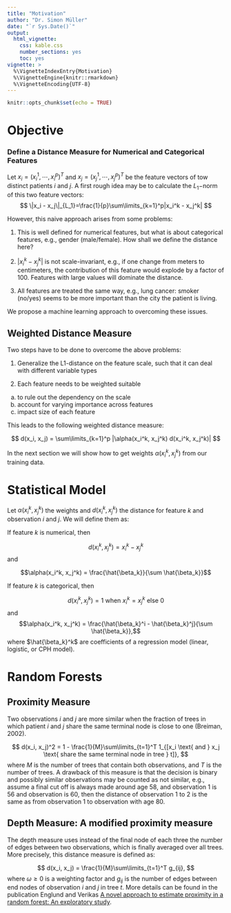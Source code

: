 ```yaml
---
title: "Motivation"
author: "Dr. Simon Müller"
date: "`r Sys.Date()`"
output:
  html_vignette:
    css: kable.css
    number_sections: yes
    toc: yes
vignette: >
  %\VignetteIndexEntry{Motivation}
  %\VignetteEngine{knitr::rmarkdown}
  %\VignetteEncoding{UTF-8}
---
```


```r
knitr::opts_chunk$set(echo = TRUE)
```

# Objective

### Define a Distance Measure for Numerical and Categorical Features

Let $x_i = \left(x_i^1,\cdots,x_i^p\right)^T$ and $x_j = \left(x_j^1,\cdots,x_j^p\right)^T$
be the feature vectors of tow distinct patients $i$ and $j$. A first rough idea may be to calculate the $L_1-$norm of this two feature vectors:
$$
\|x_i - x_j\|_{L_1}=\frac{1}{p}\sum\limits_{k=1}^p|x_i^k - x_j^k|
$$

However, this naive approach arises from some problems:

1. This is well defined for numerical features, but what is about categorical features, e.g., gender (male/female). How shall we define the distance here?

2. $|x_i^k - x_j^k|$ is not scale-invariant, e.g., if one change from meters to centimeters, the contribution of this feature would explode by a factor of 100. Features with large values will dominate the distance. 

3. All features are treated the same way, e.g., lung cancer: smoker (no/yes) seems to be more important than the city the patient is living.

We propose a machine learning approach to overcoming these issues.

## Weighted Distance Measure

Two steps have to be done to overcome the above problems:

1. Generalize the L1-distance on the feature scale, such that it can deal with different variable types

2. Each feature needs to be weighted suitable 

  a. to rule out the dependency on the scale
  b. account for varying importance across features
  c. impact size of each feature

This leads to the following weighted distance measure:

$$
d(x_i, x_j) = \sum\limits_{k=1}^p |\alpha(x_i^k, x_j^k) d(x_i^k, x_j^k)|
$$

In the next section we will show how to get weights $\alpha(x_i^k, x_j^k)$ from our training data.

# Statistical Model

Let $\alpha(x_i^k, x_j^k)$ the weights and $d(x_i^k, x_j^k)$ the distance for feature $k$ and observation $i$ and $j$. We will define them as:

If feature $k$ is numerical, then

$$d(x_i^k, x_j^k) = x_i^k - x_j^k$$ and

$$\alpha(x_i^k, x_j^k) = \frac{\hat{\beta_k}}{\sum \hat{\beta_k}}$$

If feature $k$ is categorical, then

$$d(x_i^k, x_j^k) = 1 \text{ when } x_i^k = x_j^k \text{ else } 0$$ and
$$\alpha(x_i^k, x_j^k) = \frac{\hat{\beta_k}^i - \hat{\beta_k}^j}{\sum \hat{\beta_k}},$$
where $\hat{\beta_k}^k$ are coefficients of a regression model (linear, logistic, or CPH model).

# Random Forests

## Proximity Measure

Two observations $i$ and $j$ are more similar when the fraction of trees in which patient $i$ and $j$ share the same terminal node is close to one (Breiman, 2002).

$$
d(x_i, x_j)^2 = 1 - \frac{1}{M}\sum\limits_{t=1}^T 1_{[x_i \text{ and } x_j \text{ share the same terminal node in tree } t]},
$$
where $M$ is the number of trees that contain both observations, and $T$ is the number of trees. A drawback of this measure is that the decision is binary and possibly similar observations may be counted as not similar, e.g., assume a final cut off is always made around age 58, and observation 1 is 56 and observation is 60, then the distance of observation 1 to 2 is the same as from observation 1 to observation with age 80.

## Depth Measure: A modified proximity measure

The depth measure uses instead of the final node of each three the number of edges between two observations, which is finally averaged over all trees. More precisely, this distance measure is defined as:

$$
d(x_i, x_j) = \frac{1}{M}\sum\limits_{t=1}^T g_{ij},
$$
where $\omega \geq 0$ is a weighting factor and $g_{ij}$ is the number of edges between end nodes of observation $i$ and $j$ in tree $t$. More details can be found in the publication Englund and Verikas [A novel approach to estimate proximity in a random forest: An exploratory study](https://www.researchgate.net/publication/257404436_A_novel_approach_to_estimate_proximity_in_a_random_forest_An_exploratory_study).

